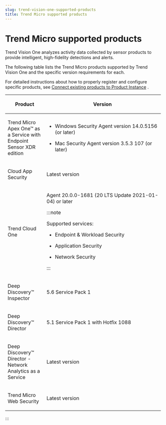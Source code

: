 ```yaml
---
slug: trend-vision-one-supported-products
title: Trend Micro supported products
---
```

# Trend Micro supported products

Trend Vision One analyzes activity data collected by sensor products to provide intelligent, high-fidelity detections and alerts.

The following table lists the Trend Micro products supported by Trend Vision One and the specific version requirements for each.

For detailed instructions about how to properly register and configure specific products, see [Connect existing products to Product Instance](connect-exist-prod-instance.mdx) .

<table>
<colgroup>
<col style="width: 25%" />
<col style="width: 75%" />
</colgroup>
<thead>
<tr>
<th><p>Product</p></th>
<th><p>Version</p></th>
</tr>
</thead>
<tbody>
<tr>
<td><p>Trend Micro Apex One™ as a Service with Endpoint Sensor XDR edition</p></td>
<td><ul>
<li><p>Windows Security Agent version 14.0.5156 (or later)</p></li>
<li>Mac Security Agent version 3.5.3 107 (or later)</li>
</ul></td>
</tr>
<tr>
<td><p>Cloud App Security</p></td>
<td><p>Latest version</p></td>
</tr>
<tr>
<td><p>Trend Cloud One</p></td>
<td><p>Agent 20.0.0-1681 (20 LTS Update 2021-01-04) or later</p>


:::note

<p>Supported services:</p>
<ul>
<li><p>Endpoint &amp; Workload Security</p></li>
<li><p>Application Security</p></li>
<li><p>Network Security</p></li>
</ul>


:::

</td>
</tr>
<tr>
<td><p>Deep Discovery™ Inspector</p></td>
<td><p>5.6 Service Pack 1</p></td>
</tr>
<tr>
<td><p>Deep Discovery™ Director</p></td>
<td><p>5.1 Service Pack 1 with Hotfix 1088</p></td>
</tr>
<tr>
<td><p>Deep Discovery™ Director - Network Analytics as a Service</p></td>
<td><p>Latest version</p></td>
</tr>
<tr>
<td><p>Trend Micro Web Security</p></td>
<td><p>Latest version</p></td>
</tr>
</tbody>
</table>
:::
